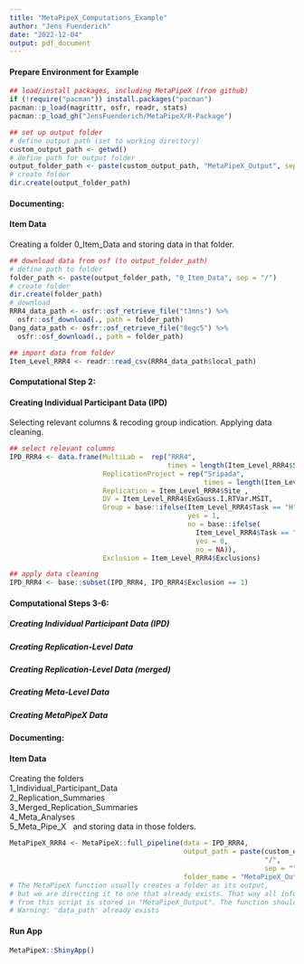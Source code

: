 ```yaml
---
title: "MetaPipeX_Computations_Example"
author: "Jens Fuenderich"
date: "2022-12-04"
output: pdf_document
---
```


#### Prepare Environment for Example

```r

## load/install packages, including MetaPipeX (from github)
if (!require("pacman")) install.packages("pacman")
pacman::p_load(magrittr, osfr, readr, stats)
pacman::p_load_gh("JensFuenderich/MetaPipeX/R-Package")

## set up output folder 
# define output path (set to working directory) 
custom_output_path <- getwd() 
# define path for output folder
output_folder_path <- paste(custom_output_path, "MetaPipeX_Output", sep = "/")
# create folder
dir.create(output_folder_path)

```

#### Documenting:

#### Item Data

Creating a folder 0_Item_Data and storing data in that folder.

```r

## download data from osf (to output_folder_path)
# define path to folder
folder_path <- paste(output_folder_path, "0_Item_Data", sep = "/")
# create folder
dir.create(folder_path)
# download 
RRR4_data_path <- osfr::osf_retrieve_file("t3mns") %>%
  osfr::osf_download(., path = folder_path)
Dang_data_path <- osfr::osf_retrieve_file("8egc5") %>%
  osfr::osf_download(., path = folder_path)

## import data from folder
Item_Level_RRR4 <- readr::read_csv(RRR4_data_path$local_path)

```

#### Computational Step 2:

#### Creating Individual Participant Data (IPD)

Selecting relevant columns & recoding group indication. Applying data cleaning.

```r

## select relevant columns 
IPD_RRR4 <- data.frame(MultiLab =  rep("RRR4", 
                                       times = length(Item_Level_RRR4$Site)), 
                       ReplicationProject = rep("Sripada", 
                                                times = length(Item_Level_RRR4$Site)), 
                       Replication = Item_Level_RRR4$Site , 
                       DV = Item_Level_RRR4$ExGauss.I.RTVar.MSIT, 
                       Group = base::ifelse(Item_Level_RRR4$Task == "H", 
                                            yes = 1, 
                                            no = base::ifelse(
                                              Item_Level_RRR4$Task == "E", 
                                              yes = 0, 
                                              no = NA)),
                       Exclusion = Item_Level_RRR4$Exclusions)

## apply data cleaning 
IPD_RRR4 <- base::subset(IPD_RRR4, IPD_RRR4$Exclusion == 1)

```

#### Computational Steps 3-6:

##### Creating Individual Participant Data (IPD)

##### Creating Replication-Level Data

##### Creating Replication-Level Data (merged)

##### Creating Meta-Level Data

##### Creating MetaPipeX Data

#### Documenting:

#### Item Data

Creating the folders\
1_Individual_Participant_Data\
2_Replication_Summaries\
3_Merged_Replication_Summaries\
4_Meta_Analyses\
5_Meta_Pipe_X   and storing data in those folders.

```r

MetaPipeX_RRR4 <- MetaPipeX::full_pipeline(data = IPD_RRR4, 
                                           output_path = paste(custom_output_path, 
                                                               "/", 
                                                               sep = ""), 
                                           folder_name = "MetaPipeX_Output")
# The MetaPipeX function usually creates a folder as its output, 
# but we are directing it to one that already exists. That way all information 
# from this script is stored in "MetaPipeX_Output". The function should return a
# Warning: 'data_path' already exists 

```

#### Run App

```r

MetaPipeX::ShinyApp()

```
